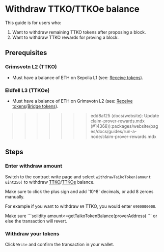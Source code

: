 
# Withdraw TTKO/TTKOe balance

This guide is for users who:

1. Want to withdraw remaining TTKO tokens after proposing a block.
2. Want to withdraw TTKO rewards for proving a block.

## Prerequisites

### Grimsvotn L2 (TTKO)

- Must have a balance of ETH on Sepolia L1 (see: [Receive tokens](/docs/guides/receive-tokens)).
### Eldfell L3 (TTKOe)

- Must have a balance of ETH on Grimsvotn L2 (see: [Receive tokens](/docs/guides/receive-tokens)/[Bridge tokens](/docs/guides/build-on-taiko/bridge-tokens)).
>>>>>>> edd8af25 (docs(website): Update claim-prover-rewards.mdx (#14368)):packages/website/pages/docs/guides/run-a-node/claim-prover-rewards.mdx

## Steps

<Steps>

### Enter withdraw amount

Switch to the contract write page and select `withdrawTaikoToken(amount uint256)` to withdraw [TTKO](https://sepolia.etherscan.io/address/0x6375394335f34848b850114b66A49D6F47f2cdA8#writeProxyContract#F11)/[TTKOe](https://explorer.test.taiko.xyz/address/0x4e7c942D51d977459108bA497FDc71ae0Fc54a00/write-proxy#address-tabs) balance.

<Callout type="warning">
  Make sure to click the plus sign and add `10^8` decimals, or add 8 zeroes
  manually.
</Callout>

For example if you want to withdraw `69` TTKO, you would enter `6900000000`.

<Callout type="warning">
Make sure
```solidity
amount<=getTaikoTokenBalance(proverAddress)
```
or else the transaction will revert.
</Callout>

### Withdraw your tokens

Click `Write` and confirm the transaction in your wallet.

</Steps>
